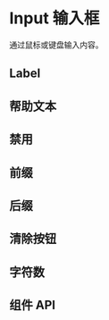 
# Input 输入框

 通过鼠标或键盘输入内容。

<Canvas>
  <Story of={InputStories.Default} />
</Canvas>

## Label
<Canvas>
  <Story of={InputStories.Label} />
</Canvas>

## 帮助文本
<Canvas>
  <Story of={InputStories.HelpText} />
</Canvas>

## 禁用
<Canvas>
  <Story of={InputStories.Disabled} />
</Canvas>


## 前缀
<Canvas>
  <Story of={InputStories.Prefix} />
</Canvas>

## 后缀
<Canvas>
  <Story of={InputStories.Suffix} />
</Canvas>


## 清除按钮

<Canvas>
  <Story of={InputStories.ClearButton} />
</Canvas>


## 字符数

<Canvas>
  <Story of={InputStories.ShowCharacterCount} />
</Canvas>

## 组件 API

<ArgsTable />
